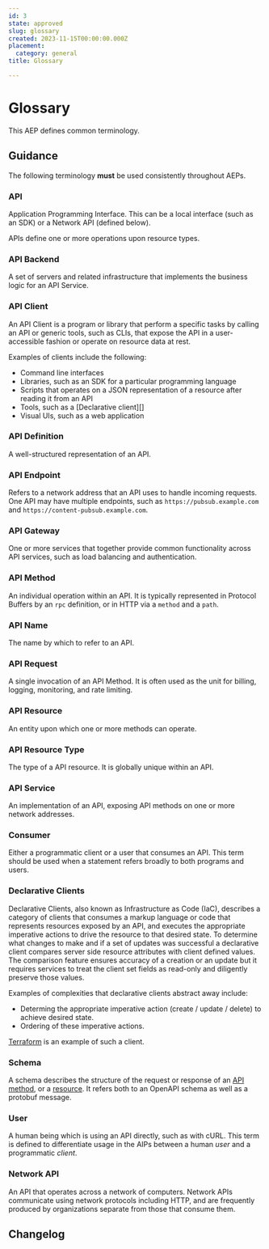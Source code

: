 ```yaml
---
id: 3
state: approved
slug: glossary
created: 2023-11-15T00:00:00.000Z
placement:
  category: general
title: Glossary

--- 
```


# Glossary

This AEP defines common terminology.

## Guidance

The following terminology <b class="text-red-700">must</b> be used consistently throughout AEPs.

### API

Application Programming Interface. This can be a local interface (such as an
SDK) or a Network API (defined below).

APIs define one or more operations upon resource types.

### API Backend

A set of servers and related infrastructure that implements the business logic
for an API Service.

### API Client

An API Client is a program or library that perform a specific tasks by calling
an API or generic tools, such as CLIs, that expose the API in a user-accessible
fashion or operate on resource data at rest.

Examples of clients include the following:

- Command line interfaces
- Libraries, such as an SDK for a particular programming language
- Scripts that operates on a JSON representation of a resource after reading it
  from an API
- Tools, such as a [Declarative client][]
- Visual UIs, such as a web application

### API Definition

A well-structured representation of an API.

### API Endpoint

Refers to a network address that an API uses to handle incoming requests. One
API may have multiple endpoints, such as `https://pubsub.example.com` and
`https://content-pubsub.example.com`.

### API Gateway

One or more services that together provide common functionality across API
services, such as load balancing and authentication.

### API Method

An individual operation within an API. It is typically represented in Protocol
Buffers by an `rpc` definition, or in HTTP via a `method` and a `path`.

### API Name

The name by which to refer to an API.

### API Request

A single invocation of an API Method. It is often used as the unit for billing,
logging, monitoring, and rate limiting.

### API Resource

An entity upon which one or more methods can operate.

### API Resource Type

The type of a API resource. It is globally unique within an API.

### API Service

An implementation of an API, exposing API methods on one or more network
addresses.

### Consumer

Either a programmatic client or a user that consumes an API. This term should
be used when a statement refers broadly to both programs and users.

### Declarative Clients

Declarative Clients, also known as Infrastructure as Code (IaC), describes a
category of clients that consumes a markup language or code that represents
resources exposed by an API, and executes the appropriate imperative actions to
drive the resource to that desired state. To determine what changes to make and
if a set of updates was successful a declarative client compares server side
resource attributes with client defined values. The comparison feature ensures
accuracy of a creation or an update but it requires services to treat the
client set fields as read-only and diligently preserve those values.

Examples of complexities that declarative clients abstract away include:

- Determing the appropriate imperative action (create / update / delete) to
  achieve desired state.
- Ordering of these imperative actions.

[Terraform][] is an example of such a client.

### Schema

A schema describes the structure of the request or response of an [API
method](#api-method), or a [resource](#api-resource). It refers both to an
OpenAPI schema as well as a protobuf message.

### User

A human being which is using an API directly, such as with cURL. This term is
defined to differentiate usage in the AIPs between a human _user_ and a
programmatic _client_.

### Network API

An API that operates across a network of computers. Network APIs communicate
using network protocols including HTTP, and are frequently produced by
organizations separate from those that consume them.

[declarative clients]: #declarative-clients
[terraform]: https://www.terraform.io/

## Changelog
